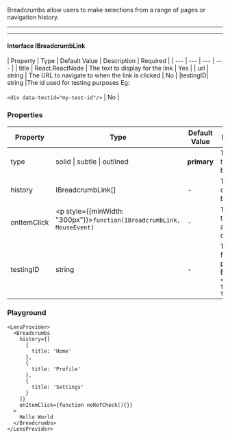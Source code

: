 
Breadcrumbs allow users to make selections from a range of pages or navigation history.

---
<LensProvider>
  <Breadcrumbs
    history={[
      {
        title: 'Home'
      },
      {
        title: 'Profile'
      },
      {
        title: 'Settings'
      }
    ]}
  >
  </Breadcrumbs>
</LensProvider>

---

#### Interface IBreadcrumbLink
| Property | Type | Default Value | Description | Required |
| --- | --- | --- | --- |
| title | React.ReactNode | The text to display for the link | Yes |
| url | string | The URL to navigate to when the link is clicked | No |
|testingID| string |The id used for testing purposes Eg:<br/><br/> `<div data-testid="my-test-id"/>` | No |

### Properties

| Property | Type | Default Value | Description | Required |
|---|---|---|---|---|
|type|solid \| subtle \| outlined|**primary**|The type of the breadcrumb.|No|
|history|IBreadcrumbLink[]|-|The history of the breadcrumb.|Yes|
|onItemClick|<p style={{minWidth: "300px"}}>``function(IBreadcrumbLink, MouseEvent)``</p>|-|The function to call when an item is clicked.|No|
|testingID| string | - | The id used for testing purposes Eg:<br/>`<div data-testid="my-test-id"/>` |No|

### Playground

```tsx live
<LensProvider>
  <Breadcrumbs
    history={[
      {
        title: 'Home'
      },
      {
        title: 'Profile'
      },
      {
        title: 'Settings'
      }
    ]}
    onItemClick={function noRefCheck(){}}
  >
    Hello World
  </Breadcrumbs>
</LensProvider>
```